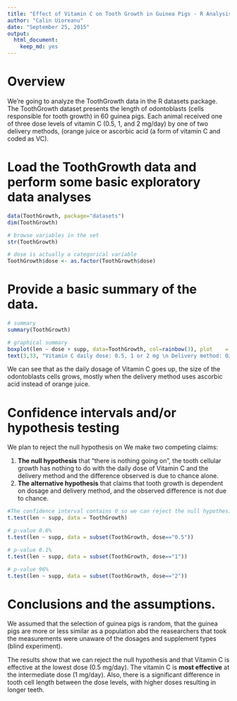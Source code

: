 ```yaml
---
title: "Effect of Vitamin C on Tooth Growth in Guinea Pigs - R Analysis"
author: "Calin Uioreanu"
date: "September 25, 2015"
output: 
  html_document: 
    keep_md: yes
---
```


# Overview
We're going to analyze the ToothGrowth data in the R datasets package. 
The ToothGrowth dataset presents the length of odontoblasts (cells responsible for tooth growth) in 60 guinea pigs. Each animal received one of three dose levels of vitamin C (0.5, 1, and 2 mg/day) by one of two delivery methods, (orange juice or ascorbic acid (a form of vitamin C and coded as VC).

# Load the ToothGrowth data and perform some basic exploratory data analyses 
```r
data(ToothGrowth, package="datasets")
dim(ToothGrowth)

# browse variables in the set
str(ToothGrowth)

# dose is actually a categorical variable
ToothGrowth$dose <- as.factor(ToothGrowth$dose)
```

# Provide a basic summary of the data.
```r
# summary
summary(ToothGrowth)

# graphical summary
boxplot(len ~ dose + supp, data=ToothGrowth, col=rainbow(3), plot    = TRUE, main="Teeth cell length by vitamin C dosage and delivery method")
text(3,33, "Vitamin C daily dose: 0.5, 1 or 2 mg \n Delivery method: OJ (orange juice) or VC (ascorbic acid)", col="red")
```

We can see that as the daily dosage of Vitamin C goes up, the size of the odontoblasts cells grows, mostly when the delivery method uses ascorbic acid instead of orange juice.


# Confidence intervals and/or hypothesis testing
We plan to reject the null hypothesis on 
We make two competing claims:

1. **The null hypothesis** that "there is nothing going on", the tooth cellular growth has nothing to do with the daily dose of Vitamin C and the delivery method and the difference observed is due to chance alone.
2. **The alternative hypothesis** that claims that tooth growth is dependent on dosage and delivery method, and the observed difference is not due to chance.

```r
#The confidence interval contains 0 so we can reject the null hypothesis. But the p-value is greater than 5% (6%) so it's not conclusive.
t.test(len ~ supp, data = ToothGrowth)

# p-value 0.6%
t.test(len ~ supp, data = subset(ToothGrowth, dose=="0.5"))

# p-value 0.1%
t.test(len ~ supp, data = subset(ToothGrowth, dose=="1"))

# p-value 96%
t.test(len ~ supp, data = subset(ToothGrowth, dose=="2"))
```


# Conclusions and the assumptions. 
We assumed that the selection of guinea pigs is random, that the guinea pigs are more or less similar as a population abd the reasearchers that took the measurements were unaware of the dosages and supplement types (blind experiment).

The results show that we can reject the null hypothesis and that Vitamin C is effective at the lowest dose (0.5 mg/day). The vitamin C is **most effective** at the intermediate dose (1 mg/day). Also, there is a significant difference in tooth cell length between the dose levels, with higher doses resulting in longer teeth.

